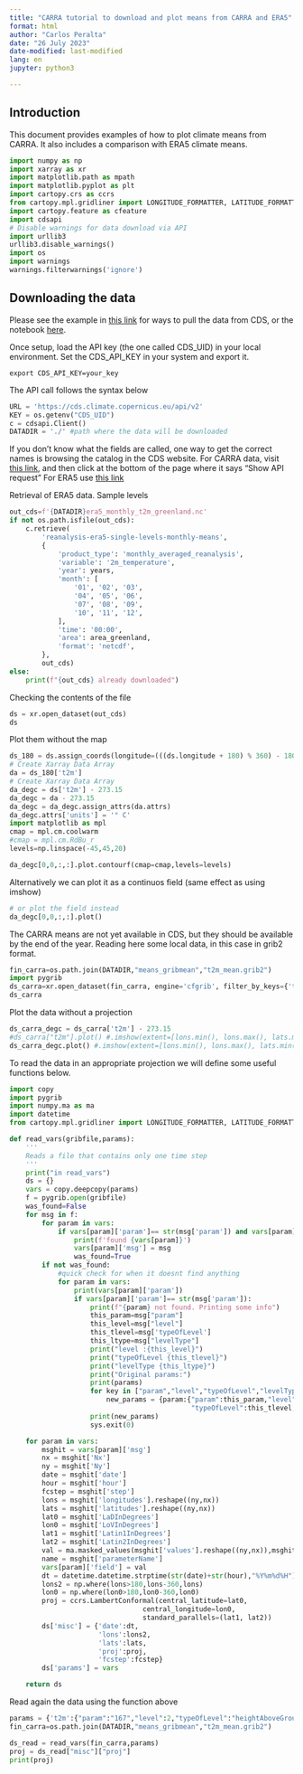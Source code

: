 ```yaml
---
title: "CARRA tutorial to download and plot means from CARRA and ERA5"
format: html
author: "Carlos Peralta"
date: "26 July 2023"
date-modified: last-modified
lang: en
jupyter: python3

---
```


## Introduction

This document provides examples of how to plot climate means from CARRA.
It also includes a comparison with ERA5 climate means.

```python
import numpy as np
import xarray as xr
import matplotlib.path as mpath
import matplotlib.pyplot as plt
import cartopy.crs as ccrs
from cartopy.mpl.gridliner import LONGITUDE_FORMATTER, LATITUDE_FORMATTER
import cartopy.feature as cfeature
import cdsapi
# Disable warnings for data download via API
import urllib3 
urllib3.disable_warnings()
import os
import warnings
warnings.filterwarnings('ignore')
```

## Downloading the data
Please see the example in [this link](https://cds.climate.copernicus.eu/api-how-to)
for ways to pull the data from CDS, or the notebook [here](https://carlos9917.github.io/metviz/python/carra/carra_quarto_example_west.html).

Once setup, load the API key (the one called CDS_UID) in your local environment.
Set the CDS_API_KEY in your system and export it.

```
export CDS_API_KEY=your_key
```
The API call follows the syntax below


```python

URL = 'https://cds.climate.copernicus.eu/api/v2'
KEY = os.getenv("CDS_UID")
c = cdsapi.Client()
DATADIR = './' #path where the data will be downloaded
```

If you don't know what the fields are called, one way
to get the correct names is browsing the catalog in the CDS website. 
For CARRA data, visit [this link](https://cds.climate.copernicus.eu/cdsapp#!/dataset/reanalysis-carra-model-levels?tab=form),
and then click at the bottom of the page where it says "Show API request"
For ERA5 use [this link](https://cds.climate.copernicus.eu/cdsapp#!/dataset/reanalysis-era5-single-levels?tab=form)


Retrieval of ERA5 data. Sample levels
```python
out_cds=f'{DATADIR}era5_monthly_t2m_greenland.nc'
if not os.path.isfile(out_cds):
    c.retrieve(
        'reanalysis-era5-single-levels-monthly-means',
        {
            'product_type': 'monthly_averaged_reanalysis',
            'variable': '2m_temperature',
            'year': years,
            'month': [
                '01', '02', '03',
                '04', '05', '06',
                '07', '08', '09',
                '10', '11', '12',
            ],
            'time': '00:00',
            'area': area_greenland,
            'format': 'netcdf',
        },
        out_cds)
else:
    print(f"{out_cds} already downloaded")
```

Checking the contents of the file

```python
ds = xr.open_dataset(out_cds)
ds
```

Plot them without the map
```python
ds_180 = ds.assign_coords(longitude=(((ds.longitude + 180) % 360) - 180)).sortby('longitude')
# Create Xarray Data Array
da = ds_180['t2m']
# Create Xarray Data Array
da_degc = ds['t2m'] - 273.15
da_degc = da - 273.15
da_degc = da_degc.assign_attrs(da.attrs)
da_degc.attrs['units'] = '° C'
import matplotlib as mpl
cmap = mpl.cm.coolwarm
#cmap = mpl.cm.RdBu_r
levels=np.linspace(-45,45,20)

da_degc[0,0,:,:].plot.contourf(cmap=cmap,levels=levels)
```
Alternatively we can plot it as a continuos field (same effect as using imshow)

```python
# or plot the field instead
da_degc[0,0,:,:].plot()
```

The CARRA means are not yet available in CDS, but they should be available by the end of the year. 
Reading here some local data, in this case in grib2 format.

```python
fin_carra=os.path.join(DATADIR,"means_gribmean","t2m_mean.grib2")
import pygrib
ds_carra=xr.open_dataset(fin_carra, engine='cfgrib', filter_by_keys={'typeOfLevel': 'heightAboveGround', 'topLevel':2})
ds_carra
```

Plot the data without a projection
```python
ds_carra_degc = ds_carra['t2m'] - 273.15
#ds_carra["t2m"].plot() #.imshow(extent=[lons.min(), lons.max(), lats.min(),lats.max()])
ds_carra_degc.plot() #.imshow(extent=[lons.min(), lons.max(), lats.min(),lats.max()])
```

To read the data in an appropriate projection we will define some useful functions below.

```python
import copy
import pygrib
import numpy.ma as ma
import datetime
from cartopy.mpl.gridliner import LONGITUDE_FORMATTER, LATITUDE_FORMATTER

def read_vars(gribfile,params):
    '''
    Reads a file that contains only one time step
    '''
    print("in read_vars")
    ds = {}
    vars = copy.deepcopy(params)
    f = pygrib.open(gribfile)
    was_found=False
    for msg in f:
        for param in vars:
            if vars[param]['param']== str(msg['param']) and vars[param]["level"]==msg["level"] and vars[param]["typeOfLevel"]==msg['typeOfLevel'] and vars[param]["levelType"]==msg["levelType"]:
                print(f'found {vars[param]}')
                vars[param]['msg'] = msg
                was_found=True
        if not was_found:
            #quick check for when it doesnt find anything
            for param in vars:
                print(vars[param]['param'])
                if vars[param]['param']== str(msg['param']):
                    print(f"{param} not found. Printing some info")
                    this_param=msg["param"]
                    this_level=msg["level"]
                    this_tlevel=msg['typeOfLevel']
                    this_ltype=msg["levelType"]
                    print("level :{this_level}")
                    print("typeOfLevel {this_tlevel}")
                    print("levelType {this_ltype}")
                    print("Original params:")
                    print(params)
                    for key in ["param","level","typeOfLevel","levelType"]:
                        new_params = {param:{"param":this_param,"level":this_level,
                                             "typeOfLevel":this_tlevel,"levelType":this_ltype}}
                    print(new_params)
                    sys.exit(0)

    for param in vars:
        msghit = vars[param]['msg']
        nx = msghit['Nx']
        ny = msghit['Ny']
        date = msghit['date']
        hour = msghit['hour']
        fcstep = msghit['step']
        lons = msghit['longitudes'].reshape((ny,nx))
        lats = msghit['latitudes'].reshape((ny,nx))
        lat0 = msghit['LaDInDegrees']
        lon0 = msghit['LoVInDegrees']
        lat1 = msghit['Latin1InDegrees']
        lat2 = msghit['Latin2InDegrees']
        val = ma.masked_values(msghit['values'].reshape((ny,nx)),msghit['missingValue'])
        name = msghit['parameterName']
        vars[param]['field'] = val
        dt = datetime.datetime.strptime(str(date)+str(hour),"%Y%m%d%H")
        lons2 = np.where(lons>180,lons-360,lons)
        lon0 = np.where(lon0>180,lon0-360,lon0)
        proj = ccrs.LambertConformal(central_latitude=lat0,
                                 central_longitude=lon0,
                                 standard_parallels=(lat1, lat2))
        ds['misc'] = {'date':dt,
                      'lons':lons2,
                      'lats':lats,
                      'proj':proj,
                      'fcstep':fcstep}
        ds['params'] = vars

    return ds
```

Read again the data using the function above

```python
params = {'t2m':{"param":"167","level":2,"typeOfLevel":"heightAboveGround","levelType":"sfc"}}
fin_carra=os.path.join(DATADIR,"means_gribmean","t2m_mean.grib2")

ds_read = read_vars(fin_carra,params)
proj = ds_read["misc"]["proj"]
print(proj)
```
